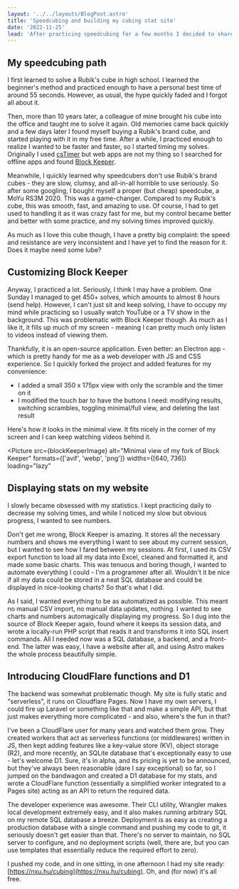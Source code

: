 ```yaml
---
layout: '../../layouts/BlogPost.astro'
title: 'Speedcubing and building my cubing stat site'
date: '2022-11-25'
lead: 'After practicing speedcubing for a few months I decided to share my progress with the world and implemented a site that displays my latest results and stats dynamically.'
---
```


## My speedcubing path
I first learned to solve a Rubik's cube in high school. I learned the beginner's method and practiced enough to have a
personal best time of around 55 seconds. However, as usual, the hype quickly faded and I forgot all about it.

Then, more than 10 years later, a colleague of mine brought his cube into the office and taught me to solve it again.
Old memories came back quickly and a few days later I found myself buying a Rubik's brand cube, and started playing with
it in my free time. After a while, I practiced enough to realize I wanted to be faster and faster, so I started timing
my solves. Originally I used [csTimer](https://cstimer.net/) but web apps are not my thing so I searched for offline
apps and found [Block Keeper](https://dallasmcneil.com/projects/blockkeeper/). 

Meanwhile, I quickly learned why speedcubers don't use Rubik's brand cubes - they are slow, clumsy, and all-in-all
horrible to use seriously. So after some googling, I bought myself a proper (but cheap) speedcube, a MoYu RS3M 2020.
This was a game-changer. Compared to my Rubik's cube, this was smooth, fast, and amazing to use. Of course, I had to get
used to handling it as it was crazy fast for me, but my control became better and better with some practice, and my
solving times improved quickly.

As much as I love this cube though, I have a pretty big complaint: the speed and resistance are very inconsistent and I
have yet to find the reason for it. Does it maybe need some lube? 

## Customizing Block Keeper
Anyway, I practiced a lot. Seriously, I think I may have a problem. One Sunday I managed to get 450+ solves, which
amounts to almost 8 hours (send help). However, I can't just sit and keep solving, I have to occupy my mind while
practicing so I usually watch YouTube or a TV show in the background. This was problematic with Block Keeper though. As
much as I like it, it fills up much of my screen - meaning I can pretty much only listen to videos instead of viewing
them. 

Thankfully, it is an open-source application. Even better: an Electron app - which is pretty handy for me as a web
developer with JS and CSS experience. So I quickly forked the project and added features for my convenience:

- I added a small 350 x 175px view with only the scramble and the timer on it
- I modified the touch bar to have the buttons I need: modifying results, switching scrambles, toggling minimal/full
  view, and deleting the last result

Here's how it looks in the minimal view. It fits nicely in the corner of my screen and I can keep watching videos behind
it.

<Picture
  src={blockKeeperImage}
  alt="Minimal view of my fork of Block Keeper"
  formats={['avif', 'webp', 'png']}
  widths={[640, 736]}
  loading="lazy"
></Picture>

## Displaying stats on my website
I slowly became obsessed with my statistics. I kept practicing daily to decrease my solving times, and while I
noticed my slow but obvious progress, I wanted to see numbers. 

Don't get me wrong, Block Keeper is amazing. It stores all the necessary numbers and shows me everything I want to see
about my current session, but I wanted to see how I fared between my sessions. At first, I used its CSV export function
to load all my data into Excel, cleaned and formatted it, and made some basic charts. This was tenuous and boring
though, I wanted to automate everything I could - I'm a programmer after all. Wouldn't it be nice if all my data could
be stored in a neat SQL database and could be displayed in nice-looking charts? So that's what I did.

As I said, I wanted everything to be as automatized as possible. This meant no manual CSV import, no manual data
updates, nothing. I wanted to see charts and numbers automagically displaying my progress. So I dug into the source of
Block Keeper again, found where it keeps its session data, and wrote a locally-run PHP script that reads it and
transforms it into SQL insert commands. All I needed now was a SQL database, a backend, and a front-end. The latter was
easy, I have a website after all, and using Astro makes the whole process beautifully simple.

## Introducing CloudFlare functions and D1
The backend was somewhat problematic though. My site is fully static and "serverless", it runs on Cloudflare Pages. Now
I have my own servers, I could fire up Laravel or something like that and make a simple API, but that just makes
everything more complicated - and also, where's the fun in that?

I've been a CloudFlare user for many years and watched them grow. They created workers that act as serverless functions
(or middlewares) written in JS, then kept adding features like a key-value store (KV), object storage (R2), and more
recently, an SQLite database that's exceptionally easy to use - let's welcome D1. Sure, it's in alpha, and its pricing
is yet to be announced, but they've always been reasonable (dare I say exceptional) so far, so I jumped on the bandwagon
and created a D1 database for my stats, and wrote a CloudFlare function (essentially a simplified worker integrated to a
Pages site) acting as an API to return the required data.

The developer experience was awesome. Their CLI utility, Wrangler makes local development extremely easy, and it also
makes running arbitrary SQL on my remote SQL database a breeze. Deployment is as easy as creating a production database
with a single command and pushing my code to git, it seriously doesn't get easier than that. There's no server to
maintain, no SQL server to configure, and no deployment scripts (well, there are, but you can use templates that
essentially reduce the required effort to zero).

I pushed my code, and in one sitting, in one afternoon I had my site ready:
[https://nxu.hu/cubing](https://nxu.hu/cubing). Oh, and (for now) it's all free. 

